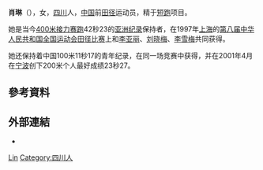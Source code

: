 {{Infobox sportsperson
| name                      = 肖琳
| image                     = 
| image_size                = 
| alt                       = 
| caption                   = 
| headercolor               = 
| textcolor                 = 
| real_name                 = 
| native_name               = 
| native_name_lang          = 
| romanizedname             = 
| english_name              = 
| birth_name                = 
| nickname                  = 
| nationality               = 
| national_team             = 
| ethnicity                 = 
| hometown                  = 
| citizenship               = 
| birth_date                = {{Birth date and age|year=1978|month=2|day=22}}
| birth_place               = 
| death_date                = 
| death_place               = 
| resting_place             = 
| resting_place_coordinates = 
| monuments                 = 
| residence                 = 
| education                 = 
| alma_mater                = 
| occupation                = 
| years_active              = 1997 -
| employer                  = 
| agent                     = 
| height                    = 
| weight                    = 
| spouse                    = 
| life_partner              = 
| other_interests           = 
| website                   = 
| module                    = 
| country                   = 
| sport                     = 田徑
| position                  = 
| shoots                    = 
| catches                   = 
| disability                = 
| disability_class          = 
| weight_class              = 
| weight_class_type         = 
| rank                      = 
| event                     = 短跑
| event_type                = 
| universityteam            = 
| collegeteam               = 
| league                    = 
| league_type               = 
| club                      = 
| team                      = 
| turnedpro                 = 
| turnedpro_type            = 
| partner                   = 
| former_partner            = 
| coach                     = 
| retired                   = 
| coaching                  = 
| module2                   = 
| worlds                    = 
| regionals                 = 
| nationals                 = 
{{ubl
|'''1997年中國全國運動會女子組'''：100公尺第六名
|'''1997年中國全國運動會女子組'''：4×100公尺接力第一名
}}
| olympics                  = 
| paralympics               = 
| commonwealth              = 
| highestranking            = 
| pb                        = 
{{ubl
|'''60公尺'''：7.35秒 （1998年）
|'''100公尺'''：11.17秒（W：0.0） （1997年）
|'''200公尺'''：23.27秒（W：+1.3） （2001年）
}}
| medaltemplates            = 
| show-medals               = 
| medaltemplates-title      = 
| module3                   = 
| updated                   = 2017年6月20日
}}
'''肖琳'''（{{bd|1978年|2月22日|catIdx=X}}），女，[[四川省|四川]]人，[[中国|中国]]前[[田径|田径]]运动员，精于[[短跑|短跑]]项目。

她是当今[[400米接力赛跑|400米接力赛跑]]42秒23的[[亚洲纪录|亚洲纪录]]保持者，在1997年[[上海|上海]]的[[第八届中华人民共和国全国运动会田径比赛|第八届中华人民共和国全国运动会田径比赛]]上和[[李亚丽|李亚丽]]、[[刘晓梅_(运动员)|刘晓梅]]、[[李雪梅|李雪梅]]共同获得。

她还保持着中国100米11秒17的青年纪录，在同一场竞赛中获得，并在2001年4月在[[宁波|宁波]]创下200米个人最好成绩23秒27。

== 參考資料 ==
{{Reflist}}

== 外部連結 ==
*{{IAAF name|132531}}

{{Authority control}}
{{DEFAULTSORT:Xiao}}
[[Category:肖姓|Lin]]
[[Category:四川人|Category:四川人]]